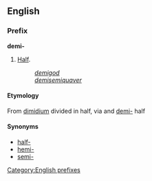 ==English==
===Prefix===
[[Category:English prefixes]]
'''demi-'''

#[[Half]].
#:''[[demigod]]''
#:''[[demisemiquaver]]''

====Etymology====
From {{L.}} [[dimidium]] divided in half, via {{OF.}} and {{enm}} [[demi-]] half

====Synonyms====
*[[half-]]
*[[hemi-]]
*[[semi-]]